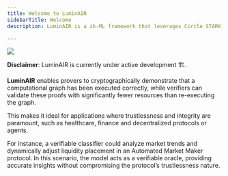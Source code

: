 ```yaml
---
title: Welcome to LuminAIR
sidebarTitle: Welcome
description: LuminAIR is a zk-ML framework that leverages Circle STARK to ensure the integrity of computational graphs.

---
```


<img className="w-full" src="/images/hero.png" />

<Warning> **Disclaimer**: LuminAIR is currently under active development 🏗️.</Warning>

**LuminAIR** enables provers to cryptographically demonstrate that a computational graph has been executed correctly, 
while verifiers can validate these proofs with significantly fewer resources than re-executing the graph.

This makes it ideal for applications where trustlessness and integrity are paramount, such as healthcare, finance and decentralized protocols or agents.

For instance, a verifiable classifier could analyze market trends and dynamically adjust liquidity placement in an Automated Market Maker protocol. 
In this scenario, the model acts as a verifiable oracle, providing accurate insights without compromising the protocol’s trustlessness nature.

